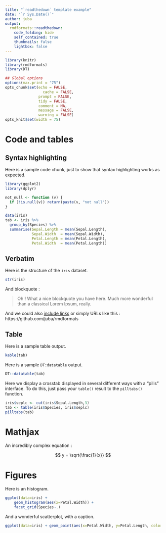 ```yaml
---
title: "`readthedown` template example"
date: "`r Sys.Date()`"
author: juba
output:
  rmdformats::readthedown:
    code_folding: hide
    self_contained: true
    thumbnails: false
    lightbox: false
---
```



```r
library(knitr)
library(rmdformats)
library(DT)

## Global options
options(max.print = "75")
opts_chunk$set(echo = FALSE,
	             cache = FALSE,
               prompt = FALSE,
               tidy = FALSE,
               comment = NA,
               message = FALSE,
               warning = FALSE)
opts_knit$set(width = 75)
```

# Code and tables

## Syntax highlighting

Here is a sample code chunk, just to show that syntax highlighting works as expected.

```r
library(ggplot2)
library(dplyr)

not_null <- function (v) {
  if (!is.null(v)) return(paste(v, "not null"))
}

data(iris)
tab <- iris %>%
  group_by(Species) %>%
  summarise(Sepal.Length = mean(Sepal.Length),
            Sepal.Width  = mean(Sepal.Width),
            Petal.Length = mean(Petal.Length),
            Petal.Width  = mean(Petal.Length))
```


## Verbatim

Here is the structure of the `iris` dataset.

```r
str(iris)
```

And blockquote :

> Oh ! What a nice blockquote you have here. Much more wonderful than a classical Lorem Ipsum, really.

And we could also [include links](https://github.com/juba/rmdformats) or simply URLs like this : https://github.com/juba/rmdformats

## Table

Here is a sample table output.

```r
kable(tab)
```

Here is a sample `DT:datatable` output.

```r
DT::datatable(tab)
```



Here we display a crosstab displayed in several different ways with a "pills"
interface. To do this, just pass your `table()` result to the `pilltabs()`
function.

```r

iris$seplc <- cut(iris$Sepal.Length,3)
tab <- table(iris$Species, iris$seplc)
pilltabs(tab)

```

# Mathjax

An incredibly complex equation :

$$ y = \sqrt{\frac{1}{x}} $$


# Figures

Here is an histogram.

```r
ggplot(data=iris) +
    geom_histogram(aes(x=Petal.Width)) +
    facet_grid(Species~.)

```

And a wonderful scatterplot, with a caption.

```r
ggplot(data=iris) + geom_point(aes(x=Petal.Width, y=Petal.Length, color=Species))
```


